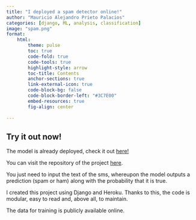 ```yaml
---
title: "I deployed a spam detector online!"
author: "Mauricio Alejandro Prieto Palacios"
categories: [django, ML, analysis, classification]
image: "spam.png"
format:
    html:
        theme: pulse
        toc: true
        code-fold: true
        code-tools: true 
        highlight-style: arrow
        toc-title: Contents
        anchor-sections: true
        link-external-icon: true
        code-block-bg: false
        code-block-border-left: "#3C7E00" 
        embed-resources: true
        fig-align: center
      
---
```


::: {.callout-note}
## Try it out now!
The model is already deployed, check it out [here!](https://spam-detection.herokuapp.com/)

You can visit the repository of the project [here](https://github.com/alejandro77palacios/spam_detection).
:::

You just need to input the text of the sms, whereupon the model outputs a prediction (spam or ham) along with the probability that it is true.

I created this project using Django and Heroku. Thanks to this, the code is modular, easy to read and, above all, to maintain.

The data for training is publicly available online. 